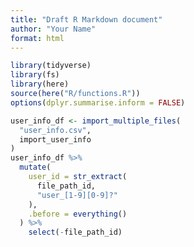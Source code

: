```yaml
---
title: "Draft R Markdown document"
author: "Your Name"
format: html
---
```


```r
library(tidyverse)
library(fs)
library(here)
source(here("R/functions.R"))
options(dplyr.summarise.inform = FALSE)
```

```r
user_info_df <- import_multiple_files(
  "user_info.csv",
  import_user_info
)
user_info_df %>%
  mutate(
    user_id = str_extract(
      file_path_id,
      "user_[1-9][0-9]?"
    ),
    .before = everything()
  ) %>% 
    select(-file_path_id)
```
